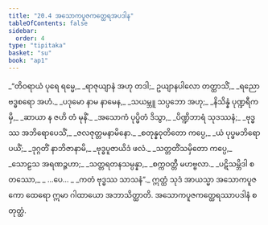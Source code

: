 ```yaml
---
title: "20.4 အသောကပူဇကတ္ထေရအပဒါန"
tableOfContents: false
sidebar:
  order: 4
type: "tipitaka"
basket: "su"
book: "ap1"
---
```



<DynamicBreadcrumb />

<Division number="17" book="ap1" e="ch" v="20" p="221">

<Paragraph number="2688" type="verses" book="ap1">
_“တိဝရာယံ ပုရေ ရမ္မေ,_  
_ရာဇုယျာနံ အဟု တဒါ;_  
ဥယျာနပါလော တတ္ထာသိံ,_  
_ရညော ဗဒ္ဓစရော အဟံ._  

</Paragraph>

</Division>
<Division number="18" book="ap1" e="ch" v="20" p="222">

<Paragraph number="2689" type="verses" book="ap1">
_ပဒုမော နာမ နာမေန,_  
_သယမ္ဘူ သပ္ပဘော အဟု;_  
_နိသိန္နံ ပုဏ္ဍရီကမှိ,_  
_ဆာယာ န ဇဟိ တံ မုနိံ._  

</Paragraph>

</Division>
<Division number="19" book="ap1" e="ch" v="20" p="222">

<Paragraph number="2690" type="verses" book="ap1">
_အသောကံ ပုပ္ဖိတံ ဒိသွာ,_  
_ပိဏ္ဍိဘာရံ သုဒဿနံ;_  
_ဗုဒ္ဓဿ အဘိရောပေသိံ,_  
_ဇလဇုတ္တမနာမိနော._  

</Paragraph>

</Division>
<Division number="20" book="ap1" e="ch" v="20" p="222">

<Paragraph number="2691" type="verses" book="ap1">
_စတုန္နဝုတိတော ကပ္ပေ,_  
_ယံ ပုပ္ဖမဘိရောပယိံ;_  
_ဒုဂ္ဂတိံ နာဘိဇာနာမိ,_  
_ဗုဒ္ဓပူဇာယိဒံ ဖလံ._  

</Paragraph>

</Division>
<Division number="21" book="ap1" e="ch" v="20" p="222">

<Paragraph number="2692" type="verses" book="ap1">
_သတ္တတိံသမှိတော ကပ္ပေ,_  
_သောဠသ အရဏဉ္ဇဟာ;_  
_သတ္တရတနသမ္ပန္နာ,_  
_စက္ကဝတ္တီ မဟဗ္ဗလာ._  

</Paragraph>

</Division>
<Division number="22" book="ap1" e="ch" v="20" p="222">

<Paragraph number="2693" type="verses" book="ap1">
_ပဋိသမ္ဘိဒါ စတဿော,_  
_ …ပေ… _  
_ကတံ ဗုဒ္ဓဿ သာသနံ”._  

</Paragraph>

<Paragraph number="2694" book="ap1">
ဣတ္ထံ သုဒံ အာယသ္မာ အသောကပူဇကော ထေရော ဣမာ ဂါထာယော အဘာသိတ္ထာတိ.

</Paragraph>
</Division>

<Paragraph number="2695" type="center" book="ap1">
အသောကပူဇကတ္ထေရဿာပဒါနံ စတုတ္ထံ.
</Paragraph>